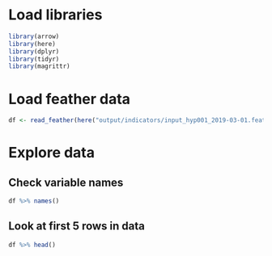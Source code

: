 # Load libraries

```r
library(arrow)
library(here)
library(dplyr)
library(tidyr)
library(magrittr)
```

# Load feather data

```r
df <- read_feather(here("output/indicators/input_hyp001_2019-03-01.feather"))
```

# Explore data

## Check variable names

```r
df %>% names()
```

## Look at first 5 rows in data

```r
df %>% head()
```